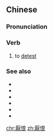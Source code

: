 {{also|厌恨}}
==Chinese==
{{zh-forms|s=厌恨}}

===Pronunciation===
{{zh-pron
|m=yànhèn
|mn=iàm-hīn/iàm-hūn
|cat=v
}}

===Verb===
{{zh-verb}}

# to [[detest]]

===See also===
* {{zh-l|恨}}
* {{zh-l|痛恨}}
* {{zh-l|煩惡}}
* {{zh-l|厭惡}}
* {{zh-l|蔑視}}
* {{zh-l|藐視}}

[[chr:厭恨]]
[[zh:厭恨]]